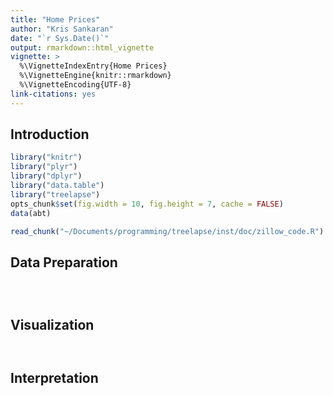 ```yaml
---
title: "Home Prices"
author: "Kris Sankaran"
date: "`r Sys.Date()`"
output: rmarkdown::html_vignette
vignette: >
  %\VignetteIndexEntry{Home Prices}
  %\VignetteEngine{knitr::rmarkdown}
  %\VignetteEncoding{UTF-8}
link-citations: yes
---
```


## Introduction ##


```r
library("knitr")
library("plyr")
library("dplyr")
library("data.table")
library("treelapse")
opts_chunk$set(fig.width = 10, fig.height = 7, cache = FALSE)
data(abt)
```

```r
read_chunk("~/Documents/programming/treelapse/inst/doc/zillow_code.R")
```

## Data Preparation ##

```r
```

```r
```

```r
```

## Visualization ##

```r
```

```r
```

## Interpretation ##
